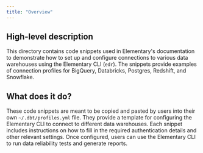 ```yaml
---
title: "Overview"
---
```


## High-level description
This directory contains code snippets used in Elementary's documentation to demonstrate how to set up and configure connections to various data warehouses using the Elementary CLI (`edr`). The snippets provide examples of connection profiles for BigQuery, Databricks, Postgres, Redshift, and Snowflake.

## What does it do?
These code snippets are meant to be copied and pasted by users into their own `~/.dbt/profiles.yml` file. They provide a template for configuring the Elementary CLI to connect to different data warehouses. Each snippet includes instructions on how to fill in the required authentication details and other relevant settings. Once configured, users can use the Elementary CLI to run data reliability tests and generate reports. 
